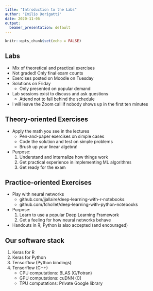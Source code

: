 ```yaml
---
title: "Introduction to the Labs"
author: "Emilio Dorigatti"
date: 2020-11-06
output:
  beamer_presentation: default
---
```


```r
knitr::opts_chunk$set(echo = FALSE)
```

## Labs

 - Mix of theoretical and practical exercises
 - Not graded! Only final exam counts
 - Exercises posted on Moodle on Tuesday
 - Solutions on Friday
   - Only presented on popular demand
 - Lab sessions exist to discuss and ask questions
   - Attend not to fall behind the schedule
 - I will leave the Zoom call if nobody shows up in the first ten minutes

## Theory-oriented Exercises

 - Apply the math you see in the lectures
    - Pen-and-paper exercises on simple cases
    - Code the solution and test on simple problems
    - Brush up your linear algebra!
 - Purpose:
   1. Understand and internalize how things work
   2. Get practical experience in implementing ML algorithms
   3. Get ready for the exam

## Practice-oriented Exercises

 - Play with neural networks
   - github.com/jjallaire/deep-learning-with-r-notebooks
   - github.com/fchollet/deep-learning-with-python-notebooks
 - Purpose:
   1. Learn to use a popular Deep Learning Framework
   2. Get a feeling for how neural networks behave
 - Handouts in R, Python is also accepted (and encouraged)

## Our software stack

 1. Keras for R
 2. Keras for Python
 3. Tensorflow (Python bindings)
 4. Tensorflow (C++)
      - CPU computations: BLAS (C/Fotran)
      - GPU computations: cuDNN (C)
      - TPU computations: Private Google library
